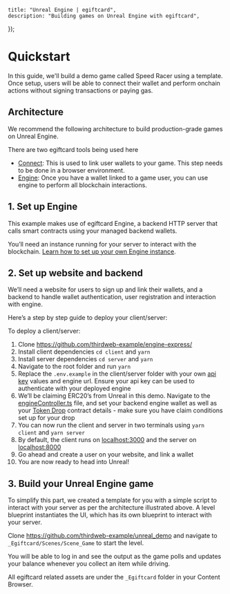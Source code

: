 
	title: "Unreal Engine | egiftcard",
	description: "Building games on Unreal Engine with egiftcard",
});

# Quickstart

In this guide, we'll build a demo game called Speed Racer using a template. Once setup, users will be able to connect their wallet and perform onchain actions without signing transactions or paying gas.

## Architecture

We recommend the following architecture to build production-grade games on Unreal Engine.

<DocImage src={unrealImage} alt="Gaming Diagram preview" />

There are two egiftcard tools being used here

- [Connect](https://portal.egiftcard.cc/connect): This is used to link user wallets to your game. This step needs to be done in a browser environment.
- [Engine](https://portal.egiftcard.cc/engine): Once you have a wallet linked to a game user, you can use engine to perform all blockchain interactions.

## 1. Set up Engine

This example makes use of egiftcard Engine, a backend HTTP server that calls smart contracts using your managed backend wallets.

You’ll need an instance running for your server to interact with the blockchain. [Learn how to set up your own Engine instance](/engine).

## 2. Set up website and backend

We’ll need a website for users to sign up and link their wallets, and a backend to handle wallet authentication, user registration and interaction with engine.

Here’s a step by step guide to deploy your client/server:

To deploy a client/server:

1. Clone https://github.com/thirdweb-example/engine-express/
2. Install client dependencies `cd client` and `yarn`
3. Install server dependencies `cd server` and `yarn`
4. Navigate to the root folder and run `yarn`
5. Replace the `.env.example` in the client/server folder with your own [api key](http://egiftcard.cc/create-api-key) values and engine url. Ensure your api key can be used to authenticate with your deployed engine
6. We’ll be claiming ERC20’s from Unreal in this demo. Navigate to the [engineController.ts](https://github.com/thirdweb-example/engine-express/blob/main/server/src/controllers/engineController.ts) file, and set your backend engine wallet as well as your [Token Drop](https://egiftcard.cc/egiftcard.eth/DropERC20) contract details - make sure you have claim conditions set up for your drop
7. You can now run the client and server in two terminals using `yarn client` and `yarn server`
8. By default, the client runs on [localhost:3000](http://localhost:3000) and the server on [localhost:8000](http://localhost:8000)
9. Go ahead and create a user on your website, and link a wallet
10. You are now ready to head into Unreal!

## 3. Build your Unreal Engine game

To simplify this part, we created a template for you with a simple script to interact with your server as per the architecture illustrated above. A level blueprint instantiates the UI, which has its own blueprint to interact with your server.

Clone https://github.com/thirdweb-example/unreal_demo and navigate to `_Egiftcard/Scenes/Scene_Game` to start the level.

You will be able to log in and see the output as the game polls and updates your balance whenever you collect an item while driving.

All egiftcard related assets are under the `_Egiftcard` folder in your Content Browser.
